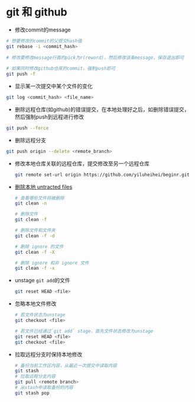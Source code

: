 # git 和 github {#git-github}

- 修改commit的message

```sh
# 想要修改的commit的父提交hash值
git rebase -i <commit_hash>
  
# 修改要修改message行首的pick为r(reword)，然后修改该条message，保存退出即可
  
# 如果同时修改github仓库的commit，强制push即可
git push -f
```

- 显示某一次提交中某个文件的变化

```sh
git log <commit_hash> <file_name>
```

- 删除远程仓库(如github)的错误提交，在本地处理好之后，如删除错误提交，然后强制push到远程进行修改

```sh
git push --force
```

- 删除远程分支

```sh
git push origin --delete <remote_branch>
```

- 修改本地仓库关联的远程仓库，提交修改至另一个远程仓库

  ```sh
  git remote set-url origin https://github.com/yiluheihei/beginr.git
  ```

- [删除本地 untracted files](https://stackoverflow.com/questions/61212/how-to-remove-local-untracked-files-from-the-current-git-working-tree)
  
  ```sh
  # 查看哪些文件将被删除
  git clean -n 
  
  # 删除文件
  git clean -f
  
  # 删除文件和文件夹
  git clean -f -d
  
  # 删除 ignore 的文件
  git clean -f -X
  
  # 删除 ignore 和非 ignore 文件
  git clean -f -x
  ```

- unstage `git add`的文件
 
  ```sh
  git reset HEAD <file>
  ```
  
- 忽略本地文件修改

  ```sh
  # 若文件状态为unstage
  git checkout <file>
  
  # 若文件已经通过`git add` stage，首先文件状态修改为unstage
  git reset HEAD <file>
  git checkout <file>
  ```
  
- 拉取远程分支时保持本地修改

  ```sh
  # 备份当前工作区内容，从最近一次提交中读取内容
  git stash
  # 拉取远程分支内容
  git pull <remote branch>
  # 从stash中读取备份的内容
  git stash pop
  ```
  
